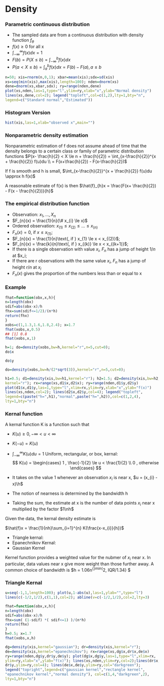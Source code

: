 # Density

### Parametric continuous distribution

* The sampled data are from a continuous distribution with density function $f_{\theta}$
* $f(x) \ge 0$ for all x
* $\int_{-\infty}^{\infty} f(x)dx = 1$
* $F(b) = P(X \le b) = \int_{-\infty}^{b}f(x)dx$
* $P(a < X \le b) = \int_{a}^{b} f(x)dx = F(b) - F(a), a \le b$

```r
n=50; xis=rnorm(n,0,1); xbar=mean(xis);sdx=sd(xis)
xs=seq(min(xis),max(xis),length=100); nden=dnorm(xs)
dene=dnorm(xs,xbar,sdx); ry=range(nden,dene)
plot(xs,nden,las=1,type="l",ylim=ry,xlab="x",ylab="Normal density")
lines(xs,dene,col=2); legend("topleft",col=c(1,2),lty=1,bty="n",
legend=c("Standard normal","Estimated"))
```

### Histogram Version

```r
hist(xis,las=1,xlab="observed x",main="")
```

### Nonparametric density estimation

Nonparametric estimation of f does not assume ahead of time that the density belongs to a certain class or family of parametric distribution functions
$P(x- \frac{h}{2} < X \le n + \frac{h}{2}) = \int_{x-\frac{h}{2}}^{x + \frac{h}{2}} f(u)du \\ = F(x+\frac{h}{2}) - F(x-\frac{h}{2})$

If f is smooth and h is small,
$\int_{x-\frac{h}{2}}^{x + \frac{h}{2}} f(u)du \approx h f(x)$

A reasonable estimate of f(x) is then
$\hat{f}_{h}x = \frac{F(x+ \frac{h}{2}) - F(x - \frac{h}{2})}{h}$

### The empirical distribution function

* Observation: $x_1, ..., X_n$
* $F_{n}(x) = \frac{1}{n}(\# x_{i} \le x)$
* Ordered observation: $x_{(1)} \le x_{(2)} \le ... \le x_{(n)}$
* $F_{n}(x) = 0 \text{, if } x \le x_{(1)}$; 
* $F_{n}(x) = \frac{1}{n}\text{, if } x_{1} \le x < x_{(2)}$; 
* $F_{n}(x) = \frac{k}{n}\text{, if } x_{(k)} \le x < x_{(k+1)}$; 
* If there is a single observation with value $x_i$, $F_n$ has a jump of height $1/n$ at $x_i;
* If there are r observations with the same value $x_i$, $F_{n}$ has a jump of height $r/n$ at $x_i$
* $F_{n}(x)$ gives the proportion of the numbers less than or equal to x

### Example

```r
fhat=function(obx,x,h){
n=length(obx)
sdif=abs(obx-x)/h
fhx=sum(sdif<=1/2)/(n*h)
return(fhx)
}
xobs=c(1,1.3,1.6,1.8,2.4); x=1.7
fhat(xobs,x,0.5)
## [1] 0.8
fhat(xobs,x,1)

h=1; do=density(xobs,bw=h,kernel="r",n=5,cut=0);
do$x

do$y

do=density(xobs,bw=h/(2*sqrt(3)),kernel="r",n=5,cut=0);

h1=0.5; d1=density(xis,bw=h1,kernel="r"); h2=1.5; d2=density(xis,bw=h2,
kernel="r"); rx=range(xs,d1$x,d2$x); ry=range(nden,d1$y,d2$y)
plot(d1$x,d1$y,las=1,type="l",xlim=rx,ylim=ry,xlab="x",ylab="f(x)")
lines(xs,nden,col=2); lines(d2$x,d2$y,col=4); legend("topleft",
legend=c(paste("h=",h1),"normal",paste("h=",h2)),col=c(1,2,4),
lty=1,bty="n")

```

### Kernal function

A kernal function K is a function such that

* $K(u) \ge 0, -\infty < u <\infty$
* $K(-u) = K(u)$
* $\int_{-\infty}^{\infty} K(u)du = 1$
Uniform, rectangular, or box, kernal:
$$
K(u) = \begin{cases}
    1 , \frac{-1}{2} \le u < \frac{1}{2} \\
    0 , otherwise
\end{cases}
$$

* It takes on the value 1 whenever an observation $x_i$ is near x, $u = (x_{i} - x)\h$
* The notion of nearness is determined by the bandwidth h
* Taking the sum, the estimate at x is the number of data points $x_i$ near x multiplied by the factor $1\nh$

Given the data, the kernal density estimate is 

$\hat{f}x = \frac{1}{nh}\sum_{i=1}^{n} K(\frac{x-x_{i}}{h})$

* Triangle kernal:
* Epanechnikov Kernal:
* Gaussian Kernel

Kernel function provides a weighted value for the nubmer of $x_i$ near x. In particular, data values near x give more weight than those further away. A common choice of bandwidth is $h = 1.06n^{\frac{-1}{5}}min\{\sigma^2, IQR/1.34\} $

### Triangle Kernal

```r
u=seq(-1,1,length=100); plot(u,1-abs(u),las=1,ylab="",type="l")
lines(c(-1/2,1/2),c(1,1),col=2); abline(v=c(-1/2,1/2),col=2,lty=3)

fhat=function(obx,x,h){
n=length(obx)
sdif=abs(obx-x)/h
fhx=sum( (1-sdif) *( sdif<=1) )/(n*h)
return(fhx)
}
h=0.5; x=1.7
fhat(xobs,x,h)

dg=density(xis,kernel="gaussian"); dr=density(xis,kernel="r");
de=density(xis,kernel="epanechnikov"); rx=range(xs,dg$x,dr$x,de$x)
ry=range(nden,dg$y,dr$y,de$y); plot(dg$x,dg$y,las=1,type="l",xlim=rx,
ylim=ry,xlab="x",ylab="f(x)"); lines(xs,nden,ylim=ry,col=2);lines(dr$x,
dr$y,ylim=ry,col=4); lines(de$x,de$y,ylim=ry,col="darkgreen");
legend("topright",legend=c("gaussian kernel","rectangle kernel",
"epanechnikov kernel","normal density"), col=c(1,4,"darkgreen",2),
lty=1,bty="n")
```












